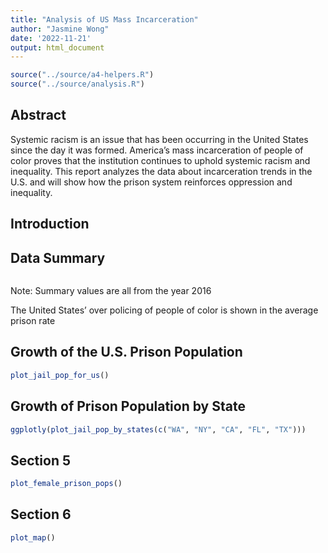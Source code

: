 ```yaml
---
title: "Analysis of US Mass Incarceration"
author: "Jasmine Wong"
date: '2022-11-21'
output: html_document
---
```


```r
source("../source/a4-helpers.R")
source("../source/analysis.R")
```

## Abstract 
Systemic racism is an issue that has been occurring in the United States since 
the day it was formed. America's mass incarceration of people of color proves 
that the institution continues to uphold systemic racism and inequality. This 
report analyzes the data about incarceration trends in the U.S. and will show 
how the prison system reinforces oppression and inequality. 


## Introduction 


## Data Summary 
``` r

```
Note: Summary values are all from the year 2016

The United States' over policing of people of color is shown in the average 
prison rate 

## Growth of the U.S. Prison Population
```r
plot_jail_pop_for_us()
```

## Growth of Prison Population by State 
``` r
ggplotly(plot_jail_pop_by_states(c("WA", "NY", "CA", "FL", "TX")))
```



## Section 5
``` r
plot_female_prison_pops()
```


## Section 6
```r
plot_map()
```



